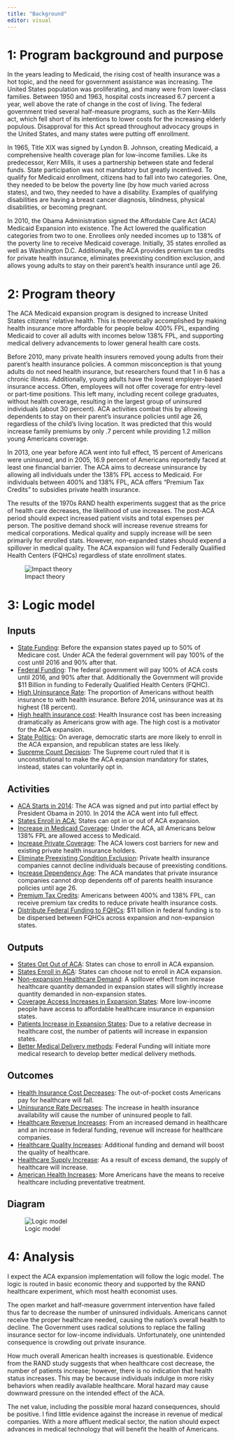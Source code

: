 ```yaml
---
title: "Background"
editor: visual
---
```


# 1: Program background and purpose

In the years leading to Medicaid, the rising cost of health insurance was a hot topic, and the need for government assistance was increasing. The United States population was proliferating, and many were from lower-class families. Between 1950 and 1963, hospital costs increased 6.7 percent a year, well above the rate of change in the cost of living. The federal government tried several half-measure programs, such as the Kerr-Mills act, which fell short of its intentions to lower costs for the increasing elderly populous. Disapproval for this Act spread throughout advocacy groups in the United States, and many states were putting off enrollment.

In 1965, Title XIX was signed by Lyndon B. Johnson, creating Medicaid, a comprehensive health coverage plan for low-income families. Like its predecessor, Kerr Mills, it uses a partnership between state and federal funds. State participation was not mandatory but greatly incentived. To qualify for Medicaid enrollment, citizens had to fall into two categories. One, they needed to be below the poverty line (by how much varied across states), and two, they needed to have a disability. Examples of qualifying disabilities are having a breast cancer diagnosis, blindness, physical disabilities, or becoming pregnant.

In 2010, the Obama Administration signed the Affordable Care Act (ACA) Medicaid Expansion into existence. The Act lowered the qualification categories from two to one. Enrollees only needed incomes up to 138% of the poverty line to receive Medicaid coverage. Initially, 35 states enrolled as well as Washington D.C. Additionally, the ACA provides premium tax credits for private health insurance, eliminates preexisting condition exclusion, and allows young adults to stay on their parent's health insurance until age 26.

# 2: Program theory

The ACA Medicaid expansion program is designed to increase United States citizens' relative health. This is theoretically accomplished by making health insurance more affordable for people below 400% FPL, expanding Medicaid to cover all adults with incomes below 138% FPL, and supporting medical delivery advancements to lower general health care costs.

Before 2010, many private health insurers removed young adults from their parent's health insurance policies. A common misconception is that young adults do not need health insurance, but researchers found that 1 in 6 has a chronic illness. Additionally, young adults have the lowest employer-based insurance access. Often, employees will not offer coverage for entry-level or part-time positions. This left many, including recent college graduates, without health coverage, resulting in the largest group of uninsured individuals (about 30 percent). ACA activities combat this by allowing dependents to stay on their parent's insurance policies until age 26, regardless of the child's living location. It was predicted that this would increase family premiums by only .7 percent while providing 1.2 million young Americans coverage.

In 2013, one year before ACA went into full effect, 15 percent of Americans were uninsured, and in 2005, 16.9 percent of Americans reportedly faced at least one financial barrier. The ACA aims to decrease uninsurance by allowing all individuals under the 138% FPL access to Medicaid. For individuals between 400% and 138% FPL, ACA offers "Premium Tax Credits" to subsidies private health insurance.

The results of the 1970s RAND health experiments suggest that as the price of health care decreases, the likelihood of use increases. The post-ACA period should expect increased patient visits and total expenses per person. The positive demand shock will increase revenue streams for medical corporations. Medical quality and supply increase will be seen primarily for enrolled stats. However, non-expanded states should expend a spillover in medical quality. The ACA expansion will fund Federally Qualified Health Centers (FQHCs) regardless of state enrollment states.

![Impact theory](figures/impact-theory.jpg)

# 3: Logic model

## Inputs

-   [State Funding]{.underline}: Before the expansion states payed up to 50% of Medicare cost. Under ACA the federal government will pay 100% of the cost until 2016 and 90% after that.
-   [Federal Funding]{.underline}: The federal government will pay 100% of ACA costs until 2016, and 90% after that. Additionally the Government will provide \$11 Billion in funding to Federally Qualified Health Centers (FQHC).
-   [High Uninsurance Rate]{.underline}: The proportion of Americans without health insurance to with health insurance. Before 2014, uninsurance was at its highest (18 percent).
-   [High health insurance cost]{.underline}: Health Insurance cost has been increasing dramatically as Americans grow with age. The high cost is a motivator for the ACA expansion.
-   [State Politics]{.underline}: On average, democratic starts are more likely to enroll in the ACA expansion, and republican states are less likely.
-   [Supreme Count Decision]{.underline}: The Supreme court ruled that it is unconstitutional to make the ACA expansion mandatory for states, instead, states can voluntarily opt in.

## Activities

-   [ACA Starts in 2014]{.underline}: The ACA was signed and put into partial effect by President Obama in 2010. In 2014 the ACA went into full effect.
-   [States Enroll in ACA:]{.underline} States can opt in or out of ACA expansion.
-   [Increase in Medicaid Coverage]{.underline}: Under the ACA, all Americans below 138% FPL are allowed access to Medicaid.
-   [Increase Private Coverage]{.underline}: The ACA lowers cost barriers for new and existing private health insurance holders.
-   [Eliminate Preexisting Condition Exclusion]{.underline}: Private health insurance companies cannot decline individuals because of preexisting conditions.
-   I[ncrease Dependency Age]{.underline}: The ACA mandates that private insurance companies cannot drop dependents off of parents health insurance policies until age 26.
-   [Premium Tax Credits]{.underline}: Americans between 400% and 138% FPL, can receive premium tax credits to reduce private health insurance costs.
-   [Distribute Federal Funding to FQHCs]{.underline}: \$11 billion in federal funding is to be dispersed between FQHCs across expansion and non-expansion states.

## Outputs

-   [States Opt Out of ACA]{.underline}: States can chose to enroll in ACA expansion.
-   [States Enroll in ACA]{.underline}: States can choose not to enroll in ACA expansion.
-   [Non-expansion Healthcare Demand]{.underline}: A spillover effect from increase healthcare quantity demanded in expansion states will slightly increase quantity demanded in non-expansion states.
-   [Coverage Access Increases in Expansion States]{.underline}: More low-income people have access to affordable healthcare insurance in expansion states.
-   [Patients Increase in Expansion States]{.underline}: Due to a relative decrease in healthcare cost, the number of patients will increase in expansion states.
-   [Better Medical Delivery methods]{.underline}: Federal Funding will initiate more medical research to develop better medical delivery methods.

## Outcomes

-   [Health Insurance Cost Decreases]{.underline}: The out-of-pocket costs Americans pay for healthcare will fall.
-   [Uninsurance Rate Decreases]{.underline}: The increase in health insurance availability will cause the number of uninsured people to fall.
-   [Healthcare Revenue Increases]{.underline}: From an increased demand in healthcare and an increase in federal funding, revenue will increase for healthcare companies.
-   [Healthcare Quality Increases]{.underline}: Additional funding and demand will boost the quality of healthcare.
-   [Healthcare Supply Increase]{.underline}: As a result of excess demand, the supply of healthcare will increase.
-   [American Health Increases]{.underline}: More Americans have the means to receive healthcare including preventative treatment.

## Diagram

![Logic model](figures/ACA-Expansion-logic-chart.jpg)

# 4: Analysis

I expect the ACA expansion implementation will follow the logic model. The logic is routed in basic economic theory and supported by the RAND healthcare experiment, which most health economist uses.

The open market and half-measure government intervention have failed thus far to decrease the number of uninsured individuals. Americans cannot receive the proper healthcare needed, causing the nation's overall health to decline. The Government uses radical solutions to replace the falling insurance sector for low-income individuals. Unfortunately, one unintended consequence is crowding out private insurance.

How much overall American health increases is questionable. Evidence from the RAND study suggests that when healthcare cost decrease, the number of patients increase; however, there is no indication that health status increases. This may be because individuals indulge in more risky behaviors when readily available healthcare. Moral hazard may cause downward pressure on the intended effect of the ACA.

The net value, including the possible moral hazard consequences, should be positive. I find little evidence against the increase in revenue of medical companies. With a more affluent medical sector, the nation should expect advances in medical technology that will benefit the health of Americans.
